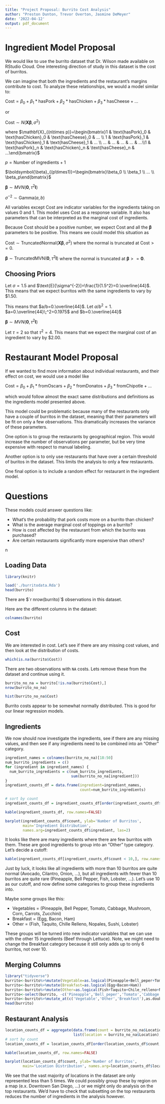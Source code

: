 ```yaml
---
title: "Project Proposal: Burrito Cost Analysis"
author: "Preston Dunton, Trevor Overton, Jasmine DeMeyer"
date: '2022-04-12'
output: pdf_document
---
```


# Ingredient Model Proposal

We would like to use the burrito dataset that Dr. Wilson made available on RStudio Cloud.  One interesting direction of study in this dataset is the cost of burritos.

We can imagine that both the ingredients and the restaurant’s margins contribute to cost.  To analyze these relationships, we would a model similar to:

$\text{Cost} = \beta_0 + \beta_1*\text{hasPork} +\beta_2*\text{hasChicken} +\beta_3*\text{hasCheese} +...$

or 

$\text{Cost}\sim N(\mathbf{X}\boldsymbol{\beta},\sigma^2)$

where $\mathbf{X}_{(n\times p)}=\begin{bmatrix}1 & \text{hasPork}_0 & \text{hasChicken}_0 & \text{hasCheese}_0 & ... \\ 1 & \text{hasPork}_1 & \text{hasChicken}_1 & \text{hasCheese}_1 & ... \\ ... & ... & ... & ... & ...\\1 & \text{hasPork}_n & \text{hasChicken}_n & \text{hasCheese}_n & ...\end{bmatrix}$

$p = \text{Number of ingredients}+1$

$\boldsymbol{\beta}_{(p\times1)}=\begin{bmatrix}\beta_0 \\ \beta_1 \\ ... \\ \beta_p\end{bmatrix}$

$\boldsymbol{\beta}\sim MVN(\mathbf{0},\tau^2\textbf{I})$

$\sigma^{-2}\sim \text{Gamma}(a,b)$

All variables except Cost are indicator variables for the ingredients taking on values 0 and 1.  This model uses Cost as a response variable. It also has parameters that can be interpreted as the marginal cost of ingredients. 

Because Cost should be a positive number, we expect Cost and all the $\boldsymbol\beta$ parameters to be positive.  This means we could model this situation as 

$\text{Cost}\sim \text{TruncatedNormal}(\mathbf{X}\boldsymbol{\beta},\sigma^2)$ where the normal is truncated at $\text{Cost} >= 0$.

$\boldsymbol{\beta}\sim \text{TruncatedMVN}(\mathbf{0},\tau^2\textbf{I})$ where the normal is truncated at $\boldsymbol\beta>=\mathbf{0}$.


## Choosing Priors

Let $\sigma=1.5$ and $\text{E}[\sigma^{-2}]=\frac{1}{1.5^2}=0.\overline{44}$. This means that we expect  burritos with the same ingredients to vary by $1.50. 

This means that $a/b=0.\overline{44}$.  Let $a/b^2=1$.
$a=0.\overline{44}\;^2=0.1975$ and $b=0.\overline{44}$  

$\boldsymbol{\beta}\sim MVN(\mathbf{0},\tau^2\textbf{I})$

Let $\tau=2$ so that $\tau^2=4$.  This means that we expect the marginal cost of an ingredient to vary by $2.00.


# Restaurant Model Proposal

If we wanted to find more information about individual restaurants, and their effect on cost, we would use a model like

$\text{Cost} = \beta_0 + \beta_1*\text{fromOscars} + \beta_2*\text{fromDonatos} + \beta_3*\text{fromChipotle} +...$

which would follow almost the exact same distributions and definitions as the ingredients model presented above.

This model could be problematic because many of the restaurants only have a couple of burritos in the dataset, meaning that their parameters will be fit on only a few observations.  This dramatically increases the variance of these parameters.

One option is to group the restaurants by geographical region.  This would increase the number of observations per parameter, but be very time expensive with respect to manual labeling.

Another option is to only use restaurants that have over a certain threshold of buritos in the dataset.  This limits the analysis to only a few restaurants.

One final option is to include a random effect for restaurant in the ingredient model.


# Questions

These models could answer questions like:

* What’s the probability that pork costs more on a burrito than chicken?
* What is the average marginal cost of toppings on a burrito?
* How is cost affected by the restaurant from which the burrito was purchased? 
* Are certain restaurants significantly more expensive than others? 

n

## Loading Data

```r
library(knitr)
```

```r
load('./burritodata.Rda')
head(burrito)
```


There are $`r nrow(burrito)`$ observations in this dataset.

Here are the different columns in the dataset:
```r
colnames(burrito)
```

## Cost

We are interested in cost.  Let's see if there are any missing cost values, and then look at the distribution of costs.

```r
which(is.na(burrito$Cost))
```

There are two observations with `NA` costs.  Lets remove these from the dataset and continue using it.

```r
burrito_no_na = burrito[!is.na(burrito$Cost),]
nrow(burrito_no_na)

```

```r
hist(burrito_no_na$Cost)

```

Burrito costs appear to be somewhat normally distributed.  This is good for our linear regression models.

## Ingredients

We now should now investigate the ingredients, see if there are any missing values, and then see if any ingredients need to be combined into an "Other" category.


```r

ingredient_names = colnames(burrito_no_na)[18:50]
num_burrito_ingredients = c()
for (ingredient in ingredient_names) {
  num_burrito_ingredients = c(num_burrito_ingredients, 
                              sum(burrito_no_na[ingredient]))  
}
ingredient_counts_df = data.frame(ingredient=ingredient_names, 
                                  count=num_burrito_ingredients)

# sort by count
ingredient_counts_df = ingredient_counts_df[order(ingredient_counts_df$count, decreasing=TRUE),] 

kable(ingredient_counts_df, row.names=FALSE)

barplot(ingredient_counts_df$count, ylab='Number of Burritos',
        main='Ingredient Distribution', 
        names.arg=ingredient_counts_df$ingredient, las=2)
```

It looks like there are many ingredients where there are few burritos with them.  These are good ingredients to group into an "Other" type category.  Let's decide a cutoff:

```r
kable(ingredient_counts_df[ingredient_counts_df$count < 10,], row.names=FALSE)
```

Just by luck, it looks like all ingredients with more than 10 burritos are quite normal (Avocado, Cilantro, Onion, ...), but all ingredients with fewer than 10 burritos are quite rare (Pineapple, Bell Pepper, Fish, Lobster, ...).  Let's use 10 as our cutoff, and now define some categories to group these ingredients into.

Maybe some groups like this:

* Vegetables = (Pineapple, Bell Pepper, Tomato, Cabbage, Mushroom, Corn, Carrots, Zucchini)
* Breakfast = (Egg, Bacon, Ham)
* Other = (Fish, Taquito, Chille Relleno, Nopales, Sushi, Lobster)

These groups will be turned into new indicator variables that we can use with the other 15 ingredients (Beef through Lettuce).  Note, we might need to change the Breakfast category because it still only adds up to only 6 burritos, not over 10.

## Merging Columns

```r
library("tidyverse")
burrito<-burrito%>%mutate(Vegetable=as.logical(Pineapple+Bell_peper+Tomato+Cabbage+Mushroom+Corn+Carrots+Zucchini))
burrito<-burrito%>%mutate(Breakfast=as.logical(Egg+Bacon+Ham))
burrito<-burrito%>%mutate(Other=as.logical(Fish+Taquito+Chile_relleno+Nopales+Sushi+Lobster))
burrito<-select(burrito, -c('Pineapple','Bell_peper','Tomato','Cabbage','Mushroom','Corn','Carrots','Zucchini','Egg','Ham','Fish','Taquito','Chile_relleno','Nopales','Sushi','Lobster'))
burrito<-burrito%>%mutate_at(c('Vegetable','Other','Breakfast'),as.double)
head(burrito)
```

## Restaurant Analysis

```r

location_counts_df = aggregate(data.frame(count = burrito_no_na$Location), 
                               list(location = burrito_no_na$Location), length)
# sort by count
location_counts_df = location_counts_df[order(location_counts_df$count, decreasing=TRUE),] 

kable(location_counts_df, row.names=FALSE)

barplot(location_counts_df$count, ylab='Number of Burritos', 
        main='Location Distribution', names.arg=location_counts_df$location, las=2)

```

We see that the vast majority of locations in the dataset are only represented less than 5 times.  We could possibly group these by region on a map (e.x. Downtown San Diego, ...) or we might only do analysis on the top restaurants.  We'd have to check that subsetting on the top restaurants reduces the number of ingredients in the analysis however. 

